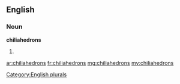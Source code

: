 ==English==

===Noun===
'''chiliahedrons'''

# {{plural of|chiliahedron}}

[[Category:English plurals]]

[[ar:chiliahedrons]]
[[fr:chiliahedrons]]
[[mg:chiliahedrons]]
[[my:chiliahedrons]]